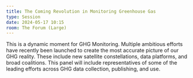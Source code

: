 ```yaml
---
title: The Coming Revolution in Monitoring Greenhouse Gas
type: Session
date: 2024-05-17 10:15
room: The Forum (Large)
---
```

This is a dynamic moment for GHG Monitoring. Multiple ambitious efforts have recently been launched to create the most accurate picture of our GHG reality. These include new satellite constellations, data platforms, and broad coalitions. This panel will include representatives of some of the leading efforts across GHG data collection, publishing, and use.